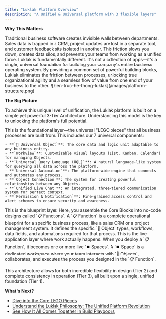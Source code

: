 ```yaml
---
title: "Luklak Platform Overview"
description: "A Unified & Universal platform with 3 flexible layers"
---
```


**Why This Matters**

<Warning>
  Traditional business software creates invisible walls between departments. Sales data is trapped in a CRM, project updates are lost in a separate tool, and customer feedback sits isolated in another. This friction slows you down, creates data silos, and prevents your teams from working as a unified force.
</Warning>

<Tip>
  Luklak is fundamentally different. It's not a collection of apps—it's a single, universal foundation for building your company's entire business operating system. By providing a common set of powerful building blocks, Luklak eliminates the friction between processes, unlocking true organizational agility and a seamless flow of value from one end of your business to the other.
</Tip>

<Frame caption="LUKLAK system architecture, from raw materials, design to usage">
  ![kien-truc-he-thong-luklak](/images/platform-structure.png)
</Frame>

**The Big Picture**

To achieve this unique level of unification, the Luklak platform is built on a simple yet powerful 3-Tier Architecture. Understanding this model is the key to unlocking the platform's full potential.

<AccordionGroup>
  <Accordion title="Tier 1: Core Blocks" icon="cube" iconType="duotone">
    This is the foundational layer—the universal "LEGO pieces" that all business processes are built from. This includes our 7 universal components:

    - **`🧊 Universal Object`**: The core data and logic unit adaptable to any business entity.
    - **`Workview`**: Customizable visual layouts (List, Kanban, Calendar) for managing Objects.
    - **`Universal Query Language (UQL)`**: A natural language-like system for querying all data across the platform.
    - **`Universal Automation`**: The platform-wide engine that connects and automates any process.
    - **`Object Connection`**: The system for creating powerful relationships between any Objects.
    - **`Unified Live Chat`**: An integrated, three-tiered communication system for perfect context.
    - **`Permission & Notification`**: Fine-grained access control and alert schemes to ensure security and awareness.
  </Accordion>
  <Accordion title="Tier 2: Function Design" icon="map" iconType="duotone">
    This is the blueprint layer. Here, you assemble the Core Blocks into no-code designs called `📋 Functions`. A `📋 Function` is a complete operational blueprint for a specific business process, like a sales CRM or a project management system. It defines the specific `🧊 Object` types, workflows, data fields, and automations required for that process.
  </Accordion>
  <Accordion title="Tier 3: Usage & Operation" icon="table-columns" iconType="duotone">
    This is the live application layer where work actually happens. When you deploy a `📋 Function`, it becomes one or more live `⏹️ Spaces`. A `⏹️ Space` is a dedicated workspace where your team interacts with `🧊 Objects`, collaborates, and executes the process you designed in the `📋 Function`.
  </Accordion>
</AccordionGroup>

This architecture allows for both incredible flexibility in design (Tier 2) and complete consistency in operation (Tier 3), all built upon a single, unified foundation (Tier 1).

**What's Next?**

- [Dive into the Core LEGO Pieces](/platform/core-concepts)
- [Understand the Luklak Philosophy: The Unified Platform Revolution](/getting-started/philosophy)
- [See How It All Comes Together in Build Playbooks](/build-playbooks)